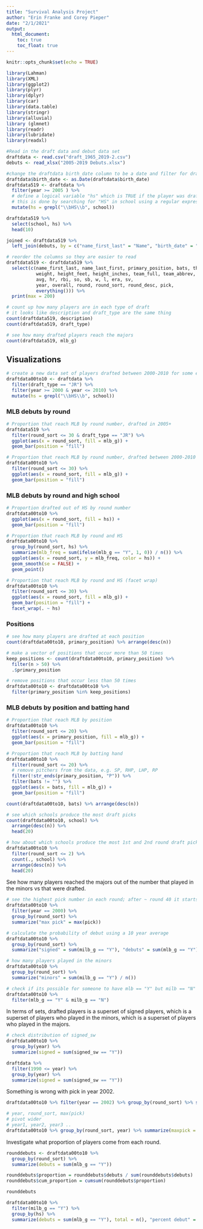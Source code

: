 ```yaml
---
title: "Survival Analysis Project"
author: "Erin Franke and Corey Pieper"
date: "2/1/2021"
output: 
  html_document:
    toc: true
    toc_float: true
---
```


```r
knitr::opts_chunk$set(echo = TRUE)
```

```r
library(Lahman)
library(XML)
library(ggplot2)
library(plyr)
library(dplyr)
library(car)
library(data.table)
library(stringr)
library(alluvial)
library (glmnet)
library(readr)
library(lubridate)
library(readxl)
```

```r
#Read in the draft data and debut data set
draftdata <- read.csv("draft_1965_2019-2.csv") 
debuts <- read_xlsx("2005-2019 Debuts.xlsx")
```

```r
#change the draftdata birth_date column to be a date and filter for draft years during and after 2005
draftdata$birth_date <- as.Date(draftdata$birth_date)
draftdata519 <- draftdata %>%
  filter(year >= 2005 ) %>%
  # define a logical variable "hs" which is TRUE if the player was drafted out of high school
  # this is done by searching for "HS" in school using a regular expression
  mutate(hs = grepl("\\bHS\\b", school))

draftdata519 %>%
  select(school, hs) %>% 
  head(10)

joined <- draftdata519 %>%
  left_join(debuts, by = c("name_first_last" = "Name", "birth_date" = "Birthdate"))
```


```r
# reorder the columns so they are easier to read
draftdata519 <- draftdata519 %>%
  select(c(name_first_last, name_last_first, primary_position, bats, throws, birth_date, 
           weight, height_feet, height_inches, team_full, team_abbrev, league_full, school,
           avg, hr, rbi, so, sb, w, l, era, sv,
           year, overall, round, round_sort, round_desc, pick,
           everything())) %>% 
  print(max = 200)
```

```r
# count up how many players are in each type of draft
# it looks like description and draft_type are the same thing
count(draftdata519, description)
count(draftdata519, draft_type)

# see how many drafted players reach the majors
count(draftdata519, mlb_g)
```

## Visualizations

```r
# create a new data set of players drafted between 2000-2010 for some exploratory data analysis
draftdata00to10 <- draftdata %>%
  filter(draft_type == "JR") %>%
  filter(year >= 2000 & year <= 2010) %>%
  mutate(hs = grepl("\\bHS\\b", school))
```

### MLB debuts by round

```r
# Proportion that reach MLB by round number, drafted in 2005+
draftdata519 %>%
  filter(round_sort <= 30 & draft_type == "JR") %>%
  ggplot(aes(x = round_sort, fill = mlb_g)) +
  geom_bar(position = "fill")

# Proportion that reach MLB by round number, drafted between 2000-2010
draftdata00to10 %>%
  filter(round_sort <= 30) %>%
  ggplot(aes(x = round_sort, fill = mlb_g)) +
  geom_bar(position = "fill")

```

### MLB debuts by round and high school

```r
# Proportion drafted out of HS by round number
draftdata00to10 %>%
  ggplot(aes(x = round_sort, fill = hs)) +
  geom_bar(position = "fill")

# Proportion that reach MLB by round and HS
draftdata00to10 %>%
  group_by(round_sort, hs) %>%
  summarize(mlb_freq = sum(ifelse(mlb_g == "Y", 1, 0)) / n()) %>%
  ggplot(aes(x = round_sort, y = mlb_freq, color = hs)) +
  geom_smooth(se = FALSE) +
  geom_point()

# Proportion that reach MLB by round and HS (facet wrap)
draftdata00to10 %>%
  filter(round_sort <= 30) %>%
  ggplot(aes(x = round_sort, fill = mlb_g)) +
  geom_bar(position = "fill") +
  facet_wrap(. ~ hs)
```

### Positions

```r
# see how many players are drafted at each position
count(draftdata00to10, primary_position) %>% arrange(desc(n))

# make a vector of positions that occur more than 50 times
keep_positions <- count(draftdata00to10, primary_position) %>%
  filter(n > 50) %>% 
  .$primary_position

# remove positions that occur less than 50 times
draftdata00to10 <- draftdata00to10 %>%
  filter(primary_position %in% keep_positions)
```

### MLB debuts by position and batting hand

```r
# Proportion that reach MLB by position
draftdata00to10 %>%
  filter(round_sort <= 20) %>%
  ggplot(aes(x = primary_position, fill = mlb_g)) +
  geom_bar(position = "fill")

# Proportion that reach MLB by batting hand
draftdata00to10 %>%
  filter(round_sort <= 20) %>%
  # remove pitchers from the data, e.g. SP, RHP, LHP, RP
  filter(!str_ends(primary_position, "P")) %>%
  filter(bats != "") %>%
  ggplot(aes(x = bats, fill = mlb_g)) +
  geom_bar(position = "fill")

count(draftdata00to10, bats) %>% arrange(desc(n))

# see which schools produce the most draft picks
count(draftdata00to10, school) %>%
  arrange(desc(n)) %>%
  head(20)

# how about which schools produce the most 1st and 2nd round draft picks
draftdata00to10 %>%
  filter(round_sort <= 2) %>%
  count(., school) %>%
  arrange(desc(n)) %>%
  head(20)

```

See how many players reached the majors out of the number that played in the minors vs that were drafted.

```r
# see the highest pick number in each round; after ~ round 40 it starts decreasing
draftdata00to10 %>%
  filter(year == 2000) %>% 
  group_by(round_sort) %>% 
  summarize("max pick" = max(pick))

# calculate the probability of debut using a 10 year average
draftdata00to10 %>%
  group_by(round_sort) %>%
  summarize("signed" = sum(milb_g == "Y"), "debuts" = sum(mlb_g == "Y"), probability = sum(mlb_g == "Y") / sum(milb_g == "Y"), "old prob" = sum(mlb_g == "Y") / n())

# how many players played in the minors
draftdata00to10 %>%
  group_by(round_sort) %>%
  summarize("minors" = sum(milb_g == "Y") / n())

# check if its possible for someone to have mlb == "Y" but milb == "N"
draftdata00to10 %>%
  filter(mlb_g == "Y" & milb_g == "N")
```

In terms of sets, drafted players is a superset of signed players, which is a superset of players who played in the minors, which is a superset of players who played in the majors.

```r
# check distribution of signed_sw
draftdata00to10 %>%
  group_by(year) %>%
  summarize(signed = sum(signed_sw == "Y"))

draftdata %>%
  filter(1990 <= year) %>%
  group_by(year) %>%
  summarize(signed = sum(signed_sw == "Y"))
```

Something is wrong with pick in year 2002.

```r
draftdata00to10 %>% filter(year == 2002) %>% group_by(round_sort) %>% summarize(pk = max(pick))

# year, round_sort, max(pick)
# pivot wider
# year1, year2, year3 ..
draftdata00to10 %>% group_by(round_sort, year) %>% summarize(maxpick = max(pick)) %>% pivot_wider(names_from = year, values_from = maxpick)
```

Investigate what proportion of players come from each round.

```r
rounddebuts <- draftdata00to10 %>%
  group_by(round_sort) %>%
  summarize(debuts = sum(mlb_g == "Y"))

rounddebuts$proportion = rounddebuts$debuts / sum(rounddebuts$debuts)
rounddebuts$cum_proportion = cumsum(rounddebuts$proportion)

rounddebuts

draftdata00to10 %>%
  filter(milb_g == "Y") %>%
  group_by(hs) %>%
  summarize(debuts = sum(mlb_g == "Y"), total = n(), "percent debut" = sum(mlb_g == "Y") / n())
```

